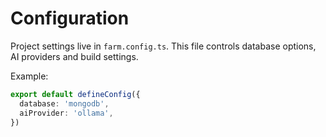 # Configuration

Project settings live in `farm.config.ts`. This file controls database options, AI providers and build settings.

Example:

```ts
export default defineConfig({
  database: 'mongodb',
  aiProvider: 'ollama',
})
```
